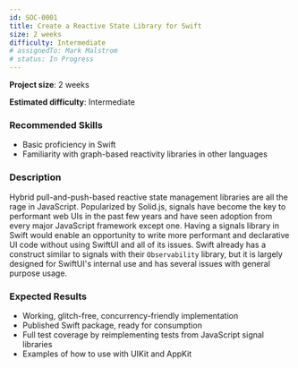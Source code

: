 ```yaml
---
id: SOC-0001
title: Create a Reactive State Library for Swift
size: 2 weeks
difficulty: Intermediate
# assignedTo: Mark Malstrom
# status: In Progress
---
```


**Project size**: 2 weeks

**Estimated difficulty**: Intermediate

### Recommended Skills

-   Basic proficiency in Swift
-   Familiarity with graph-based reactivity libraries in other languages

### Description

Hybrid pull-and-push-based reactive state management libraries are all the rage in JavaScript. Popularized by Solid.js, signals have become the key to performant web UIs in the past few years and have seen adoption from every major JavaScript framework except one. Having a signals library in Swift would enable an opportunity to write more performant and declarative UI code without using SwiftUI and all of its issues. Swift already has a construct similar to signals with their `Observability` library, but it is largely designed for SwiftUI's internal use and has several issues with general purpose usage.

### Expected Results

-   Working, glitch-free, concurrency-friendly implementation
-   Published Swift package, ready for consumption
-   Full test coverage by reimplementing tests from JavaScript signal libraries
-   Examples of how to use with UIKit and AppKit
